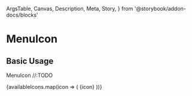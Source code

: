   ArgsTable,
  Canvas,
  Description,
  Meta,
  Story,
} from '@storybook/addon-docs/blocks'

<Meta title="Components/MenuIcon" component={MenuIcon} />

# MenuIcon

## Basic Usage

<Description>MenuIcon //:TODO</Description>

<Canvas isColumn>
  <Story name="basic">
    {availableIcons.map(icon => (
      <Box display="flex">
        <MenuIcon name={icon} />
        {icon}
      </Box>
    ))}
  </Story>
</Canvas>

<ArgsTable of={MenuIcon} />
